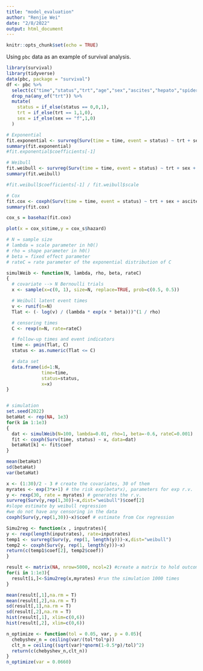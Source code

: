 ```yaml
---
title: "model_evaluation"
author: "Renjie Wei"
date: "2/8/2022"
output: html_document
---
```


```r
knitr::opts_chunk$set(echo = TRUE)
```

Using `pbc` data  as an example of survival analysis.
```r
library(survival)
library(tidyverse)
data(pbc, package = "survival")
df <- pbc %>% 
  select(c("time","status","trt","age","sex","ascites","hepato","spiders")) %>% 
  drop_na(any_of("trt")) %>% 
  mutate(
    status = if_else(status == 0,0,1),
    trt = if_else(trt == 1,1,0),
    sex = if_else(sex == "f",1,0)
  )

# Exponential
fit.exponential <- survreg(Surv(time = time, event = status) ~ trt + sex + ascites+ hepato + spiders, dist = "exponential",data = df)
summary(fit.exponential)
#fit.exponential$coefficients[-1]

# Weibull
fit.weibull <- survreg(Surv(time = time, event = status) ~ trt + sex + ascites+ hepato + spiders, dist = "weibull",data = df)
summary(fit.weibull)

#fit.weibull$coefficients[-1] / fit.weibull$scale

# Cox
fit.cox <- coxph(Surv(time = time, event = status) ~ trt + sex + ascites+ hepato + spiders,data = df)
summary(fit.cox)

cox_s = basehaz(fit.cox)

plot(x = cox_s$time,y = cox_s$hazard)
```


```r
# N = sample size    
# lambda = scale parameter in h0()
# rho = shape parameter in h0()
# beta = fixed effect parameter
# rateC = rate parameter of the exponential distribution of C

simulWeib <- function(N, lambda, rho, beta, rateC)
{
  # covariate --> N Bernoulli trials
  x <- sample(x=c(0, 1), size=N, replace=TRUE, prob=c(0.5, 0.5))

  # Weibull latent event times
  v <- runif(n=N)
  Tlat <- (- log(v) / (lambda * exp(x * beta)))^(1 / rho)

  # censoring times
  C <- rexp(n=N, rate=rateC)

  # follow-up times and event indicators
  time <- pmin(Tlat, C)
  status <- as.numeric(Tlat <= C)

  # data set
  data.frame(id=1:N,
             time=time,
             status=status,
             x=x)
}


# simulation
set.seed(2022)
betaHat <- rep(NA, 1e3)
for(k in 1:1e3)
{
  dat <- simulWeib(N=100, lambda=0.01, rho=1, beta=-0.6, rateC=0.001)
  fit <- coxph(Surv(time, status) ~ x, data=dat)
  betaHat[k] <- fit$coef
}

mean(betaHat)
sd(betaHat)
var(betaHat)
```

```r

x <- (1:30)/2 - 3 # create the covariates, 30 of them
myrates <- exp(3*x+1) # the risk exp(beta*x), parameters for exp r.v.
y <- rexp(30, rate = myrates) # generates the r.v.
survreg(Surv(y,rep(1,30))~x,dist="weibull")$coef[2]
#slope estimate by weibull regression
#we do not have any censoring in the data
coxph(Surv(y,rep(1,30))~x)$coef # estimate from Cox regression

Simu2reg <- function(x , inputrates){
y <- rexp(length(inputrates), rate=inputrates)
temp1 <- survreg(Surv(y, rep(1, length(y)))~x,dist="weibull")
temp2 <- coxph(Surv(y, rep(1, length(y)))~x)
return(c(temp1$coef[2], temp2$coef))
}

result <- matrix(NA, nrow=5000, ncol=2) #create a matrix to hold outcome
for(i in 1:1e3){
  result[i,]<-Simu2reg(x,myrates) #run the simulation 1000 times
} 

mean(result[,1],na.rm = T)
mean(result[,2],na.rm = T)
sd(result[,1],na.rm = T)
sd(result[,2],na.rm = T)
hist(result[,1], xlim=c(0,6))
hist(result[,2], xlim=c(0,6))

```

```r
n_optimize <- function(tol = 0.05, var, p = 0.05){
  chebyshev_n = ceiling(var/(tol*tol*p))
  clt_n = ceiling((sqrt(var)*qnorm(1-0.5*p)/tol)^2)
  return(c(chebyshev_n,clt_n))
}
n_optimize(var = 0.0660)
```

